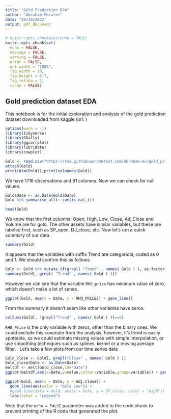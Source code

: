 ```yaml
---
title: "Gold Prediction EDA"
author: "Abraham Morales"
date: "29/10/2022"
output: pdf_document
---
```


```r
# knitr::opts_chunk$set(echo = TRUE)
knitr::opts_chunk$set(
  echo = FALSE,
  message = FALSE,
  warning = FALSE,
  error = FALSE, 
  out.width = "100%",
  fig.width = 10,
  fig.height = 6.7, 
  fig.retina = 3,
  cache = FALSE)
```

## Gold prediction dataset EDA

This notebook is for the initial exploration and analysis of the gold prediction dataset downloaded from kaggle (url: )

```r
options(warn = -1)
library(tidyverse)
library(GGally)
library(ggcorrplot)
library(lubridate)
library(cowplot)
```
```r
Gold <- read.csv("https://raw.githubusercontent.com/abraham-mv/gold_price_prediction/main/data/FINAL_USO.csv")
attach(Gold)
print(dim(Gold));print(colnames(Gold))
```
We have 1718 observations and 81 columns. Now we can check for null values.
```r
Gold$Date <- as.Date(Gold$Date)
Gold %>% summarise_all(~ sum(is.na(.)))
```
```r
head(Gold)
```
We know that the first columns: Open, High, Low, Close, Adj.Close and Volume are for gold. The other assets have similar variables, but these are labeled first, such as SP_open, DJ_close, etc. Now let's run a quick summary of our data.
```r
summary(Gold)
```
It appears that the variables with suffix Trend are categorical, coded as 0 and 1. We should confirm this as follows:
```r
Gold <- Gold %>% mutate_if(grepl( "Trend" , names( Gold ) ), as.factor) 
summary(Gold[, grepl( "Trend" , names( Gold ) )])
```
However we can see that the variable `RHO_price` has minimum value of zero, which doesn't make a lot of sense.
```r
ggplot(Gold, aes(x = Date, y = RHO_PRICE)) + geom_line()
```
From the summary it doesn't seem like other variables have zeros.
```r
colSums(Gold[, !grepl("Trend" , names( Gold ) )]==0)
```
`RHO_Price` is the only variable with zeros, other than the binary ones. We could exclude this covariate from the analysis, however, it's trend is easily spottable, so we could estimate missing values with simple interpolation, or use smoothing techniques such as splines, kernel or a moving average filter. \ 
Let's take a few plots from our time series data
```r
Gold_close <- Gold[, grepl("Close" , names( Gold ) )]
Gold_close$Date <- as.Date(Date)
meltdf <- melt(Gold_close,id="Date")
ggplot(meltdf,aes(x=Date,y=value,colour=variable,group=variable)) + geom_line() + facet_wrap(~variable)
```

```r
ggplot(Gold, aes(x = Date, y = Adj.Close)) + 
  geom_line(aes(color = "Gold Low")) +
  #geom_line(data = Gold, aes(x = Date, y = SP_close, color = "High")) +
  labs(color = "Legend") 
```

Note that the `echo = FALSE` parameter was added to the code chunk to prevent printing of the R code that generated the plot.
